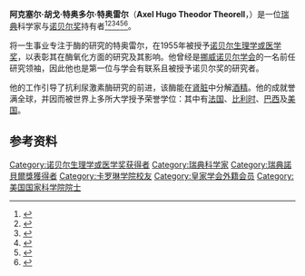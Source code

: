 {{Infobox scientist
| name = 胡戈·特奥雷尔<br />（Hugo Theorell）
| image=Hugo Theorell nobel.jpg
| caption= 胡戈·特奥雷尔
| birth_date =  {{Birth date|1903|7|6|df=y}}
| birth_place = [[瑞典|瑞典]], [[林雪平|林雪平]]市
| death_date = {{death date and age|1982|8|15|1903|7|6|df=y}}
| death_place = [[瑞典|瑞典]], [[斯德哥尔摩|斯德哥尔摩]]市
| residence = [[瑞典|瑞典]]
| nationality = [[瑞典|瑞典]]
| field = [[生物化学|生物化学]]
| prizes =   [[诺贝尔生理学或医学奖|诺贝尔生理学或医学奖]] (1955)
}}
'''阿克塞尔·胡戈·特奥多尔·特奥雷尔'''（'''Axel Hugo Theodor Theorell'''，{{bd|1903年|7月6日|1982年|8月15日}}）是一位[[瑞典|瑞典]]科学家与[[诺贝尔奖|诺贝尔奖]]持有者<ref>{{Cite journal 
| last1 = Raju | first1 = T. N. 
| title = The Nobel chronicles. 1955: Axel Hugo Theodor Theorell (1903-82) 
| journal = Lancet 
| volume = 353 
| issue = 9166 
| pages = 1807 
| year = 1999 
| pmid = 10348032
 | doi=10.1016/s0140-6736(05)75919-5
}}</ref><ref>{{Cite journal 
| last1 = Shampo | first1 = M. A. 
| last2 = Kyle | first2 = R. A. 
| title = Hugo Theorell--Nobel Prize for study of enzymes 
| url = https://archive.org/details/sim_mayo-clinic-proceedings_1998-02_73_2/page/147 | journal = Mayo Clinic Proceedings 
| volume = 73 
| issue = 2 
| pages = 147 
| year = 1998 
| pmid = 9472997
 | doi=10.1016/s0025-6196(11)63646-x
}}</ref><ref>{{Cite journal 
| last1 = Sulek | first1 = K. 
| title = Nobel prize for Hugo Axel Theorell in 1955 for the discovery of the explanation of the nature end action of oxidative enzymes 
| journal = Wiadomosci lekarskie (Warsaw, Poland : 1960) 
| volume = 22 
| issue = 1 
| pages = 85 
| year = 1969 
| pmid = 4892414
}}</ref><ref>{{Cite journal 
| last1 = Margoliash | first1 = E. 
| title = Prof. Hugo Theorell, Nobel prize winner in medicine and physiology, 1955 
| journal = Harefuah 
| volume = 50 
| issue = 7 
| pages = 160 
| year = 1956 
| pmid = 13318571
}}</ref><ref>{{Cite journal 
| last1 = Zotterman | first1 = Y. 
| title = Winner of the Nobel prize for physiology and medicine for 1955, Hugo Theorell 
| journal = Munchener medizinische Wochenschrift (1950) 
| volume = 98 
| issue = 4 
| pages = 126–127 
| year = 1956 
| pmid = 13309262
}}</ref><ref>{{Cite journal 
| last1 = Zotterman | first1 = Y. 
| title = The winner of the Nobel prize in medicine for 1955, Hugo Theorell 
| journal = Die Medizinische 
| issue = 48 
| pages = 1685–1686 
| year = 1955 
| pmid = 13287683
}}</ref>。

将一生事业专注于酶的研究的特奥雷尔，在1955年被授予[[诺贝尔生理学或医学奖|诺贝尔生理学或医学奖]]，以表彰其在酶氧化方面的研究及其影响。他曾经是[[挪威诺贝尔学会|挪威诺贝尔学会]]的一名前任研究领袖，因此他也是第一位与学会有联系且被授予诺贝尔奖的研究者。

他的工作引导了抗利尿激素酶研究的前进，该酶能在[[肾脏|肾脏]]中分解[[酒精|酒精]]。他的成就誉满全球，并因而被世界上多所大学授予荣誉学位：其中有[[法国|法国]]、[[比利时|比利时]]、[[巴西|巴西]]及[[美国|美国]]。

==参考资料==
{{reflist}}

{{诺贝尔生理学或医学奖获得者}}

{{Authority control}}
{{DEFAULTSORT:Theorell, Hugo}}
[[Category:诺贝尔生理学或医学奖获得者|Category:诺贝尔生理学或医学奖获得者]]
[[Category:瑞典科学家|Category:瑞典科学家]]
[[Category:瑞典諾貝爾獎獲得者|Category:瑞典諾貝爾獎獲得者]]
[[Category:卡罗琳学院校友|Category:卡罗琳学院校友]]
[[Category:皇家学会外籍会员|Category:皇家学会外籍会员]]
[[Category:美国国家科学院院士|Category:美国国家科学院院士]]